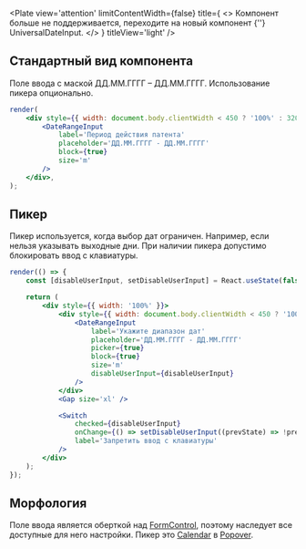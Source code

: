
<Plate
    view='attention'
    limitContentWidth={false}
    title={
        <>
            Компонент больше не поддерживается, переходите на новый компонент {''}
            <Link href='https://core-ds.github.io/core-components/master/?path=/docs/universaldateinput--docs'>
                UniversalDateInput.
            </Link>
        </>
    }
    titleView='light'
/>

## Стандартный вид компонента

Поле ввода с маской ДД.ММ.ГГГГ – ДД.ММ.ГГГГ. Использование пикера опционально.

```jsx live
render(
    <div style={{ width: document.body.clientWidth < 450 ? '100%' : 320 }}>
        <DateRangeInput
            label='Период действия патента'
            placeholder='ДД.ММ.ГГГГ - ДД.ММ.ГГГГ'
            block={true}
            size='m'
        />
    </div>,
);
```

## Пикер

Пикер используется, когда выбор дат ограничен. Например, если нельзя указывать выходные дни.
При наличии пикера допустимо блокировать ввод с клавиатуры.

```jsx live mobileHeight={640}
render(() => {
    const [disableUserInput, setDisableUserInput] = React.useState(false);

    return (
        <div style={{ width: '100%' }}>
            <div style={{ width: document.body.clientWidth < 450 ? '100%' : 320 }}>
                <DateRangeInput
                    label='Укажите диапазон дат'
                    placeholder='ДД.ММ.ГГГГ - ДД.ММ.ГГГГ'
                    picker={true}
                    block={true}
                    size='m'
                    disableUserInput={disableUserInput}
                />
            </div>
            <Gap size='xl' />

            <Switch
                checked={disableUserInput}
                onChange={() => setDisableUserInput((prevState) => !prevState)}
                label='Запретить ввод с клавиатуры'
            />
        </div>
    );
});
```

## Морфология

Поле ввода является оберткой над [FormControl](?path=/docs/formcontrol--docs),
поэтому наследует все доступные для него настройки. Пикер это
[Calendar](?path=/docs/calendar--docs)
в [Popover](?path=/docs/popover--docs).
